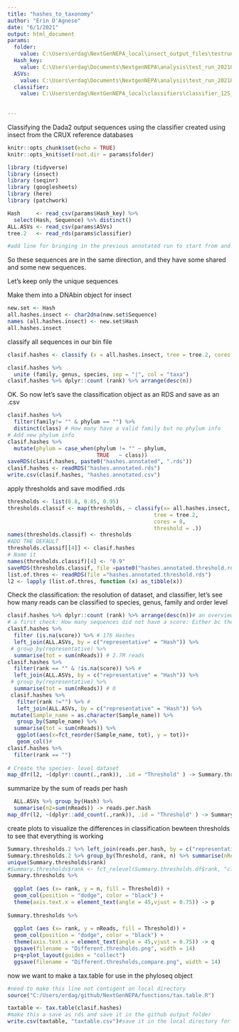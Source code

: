 ---
title: "hashes_to_taxonomy"
author: "Erin D'Agnese"
date: "6/1/2021"
output: html_document
params: 
  folder:
    value: C:\Users\erdag\NextGenNEPA_local\insect_output_files\testrun 
  Hash_key:
    value: C:\Users\erdag\Documents\NextgenNEPA\analysis\test_run_20210527\MiFishMam.outputs\hash_key.csv
  ASVs: 
    value: C:\Users\erdag\Documents\NextgenNEPA\analysis\test_run_20210527\MiFishMam.outputs\ASV_table.csv
  classifier:
    value: C:\Users\erdag\NextGenNEPA_local\classifiers\classifier_12S_MiFish.rds  
  
       
---

Classifying the Dada2 output sequences using the classifier created using insect from the CRUX reference databases
```{r setup, include=FALSE}
knitr::opts_chunk$set(echo = TRUE)
knitr::opts_knit$set(root.dir = params$folder)
```


```{r load libraries, echo = FALSE}
library (tidyverse)
library (insect)
library (seqinr)
library (googlesheets)
library (here)
library (patchwork)
```


```{r load objects by the end of the cleaning }
Hash     <- read_csv(params$Hash_key) %>% 
  select(Hash, Sequence) %>% distinct()
ALL.ASVs <- read_csv(params$ASVs)
tree.2   <- read_rds(params$classifier)

#add line for bringing in the previous annotated run to start from and add to

```

So these sequences are in the same direction, and they have some shared and some new sequences. 

Let's keep only the unique sequences


Make them into a DNAbin object for insect

```{r make it into a DNA object}
new.set <- Hash
all.hashes.insect <- char2dna(new.set$Sequence)
names (all.hashes.insect) <- new.set$Hash
all.hashes.insect
```


classify all sequences in our bin file

```{r classify}
clasif.hashes <- classify (x = all.hashes.insect, tree = tree.2, cores = 4)

clasif.hashes %>% 
  unite (family, genus, species, sep = "|", col = "taxa")
clasif.hashes %>% dplyr::count (rank) %>% arrange(desc(n))
```


OK. So now let's save the classification object as an RDS and save as an .csv

```{r save it for now}
clasif.hashes %>% 
  filter(family!= "" & phylum == "") %>% 
  distinct(class) # How many have a valid family but no phylum info
# Add new phylum info
clasif.hashes %>% 
  mutate(phylum = case_when(phylum != "" ~ phylum,
                            TRUE   ~ class)) 
saveRDS(clasif.hashes, paste0("hashes.annotated", ".rds"))
clasif.hashes <- readRDS("hashes.annotated.rds")
write.csv(clasif.hashes, "hashes.annotated.csv")

```

apply thresholds and save modified .rds

```{r apply thresholds}
thresholds <- list(0.8, 0.85, 0.95)
thresholds.classif <- map(thresholds, ~ classify(x= all.hashes.insect,
                                              tree = tree.2,
                                              cores = 8,
                                              threshold = .))
names(thresholds.classif) <- thresholds
#ADD THE DEFAULT
thresholds.classif[[4]] <- clasif.hashes
# Name it
names(thresholds.classif)[4] <- "0.9"
saveRDS(thresholds.classif, file =paste0("hashes.annotated.threshold.rds"))
list.of.thres <- readRDS(file ="hashes.annotated.threshold.rds")
l2 <- lapply (list.of.thres, function (x) as_tibble(x))

```

Check the classification: the resolution of dataset, and classifier, let's see how many reads can be classified to species, genus, family and order level

```{r checking the classification}
clasif.hashes %>% dplyr::count (rank) %>% arrange(desc(n))# an overview of the taxonomic resolution
# a first check: How many sequences did not have a score: Either bc they exactly match a sequence in the tree
clasif.hashes %>% 
  filter (is.na(score)) %>% # 176 Hashes
  left_join(ALL.ASVs, by = c("representative" = "Hash")) %>% 
 # group_by(representative) %>% 
  summarise(tot = sum(nReads)) # 2.7M reads
clasif.hashes %>% 
  filter(rank == "" & !is.na(score)) %>% # 
  left_join(ALL.ASVs, by = c("representative" = "Hash")) %>% 
 # group_by(representative) %>% 
  summarise(tot = sum(nReads)) # 0
 clasif.hashes %>% 
   filter(rank !="") %>% #
   left_join(ALL.ASVs, by = c("representative" = "Hash")) %>% 
 mutate(Sample_name = as.character(Sample_name)) %>%
   group_by(Sample_name) %>% 
  summarise(tot = sum(nReads)) %>% 
   ggplot(aes(x=fct_reorder(Sample_name, tot), y = tot))+
   geom_col()# 
clasif.hashes %>% 
  filter(rank == "")
 
# Create the species- level dataset
map_dfr(l2, ~(dplyr::count(.,rank)), .id = "Threshold" ) -> Summary.thresholds.df# This puts the results in a df


```

summarize by the sum of reads per hash
```{r df of reads per threshold}
  ALL.ASVs %>% group_by(Hash) %>% 
  summarise(n2=sum(nReads)) -> reads.per.hash
map_dfr(l2, ~(dplyr::add_count(.,rank)), .id = "Threshold" ) -> Summary.thresholds.2# This puts the results in a df
```


create plots to visualize the differences in classification bewteen thresholds to see that everything is working
```{r create plots for thresholds}
Summary.thresholds.2 %>% left_join(reads.per.hash, by = c("representative"="Hash")) -> Summary.thresholds.2
Summary.thresholds.2 %>% group_by(Threshold, rank, n) %>% summarise(nReads = sum(n2)) -> Summary.thresholds
unique(Summary.thresholds$rank)
#Summary.thresholds$rank <- fct_relevel(Summary.thresholds.df$rank, "class",   "infraclass", "superorder" , "order" , "suborder", "family", "subfamily" , "tribe",  "genus", "species", "clade", "cohort", "no rank") #this section isn't working to actually re-order the ranks while keeping the reads together
Summary.thresholds %>%
  
  ggplot (aes (x= rank, y = n, fill = Threshold)) +
  geom_col(position = "dodge", color = "black") +
  theme(axis.text.x = element_text(angle = 45,vjust = 0.75)) -> p
  
Summary.thresholds %>%
  
  ggplot (aes (x= rank, y = nReads, fill = Threshold)) +
  geom_col(position = "dodge", color = "black") +
  theme(axis.text.x = element_text(angle = 45,vjust = 0.75)) -> q
  ggsave(filename = "Different.thresholds.png", width = 14)  
  p+q+plot_layout(guides = "collect")
  ggsave(filename = "Different.thresholds,compare.png", width = 14)
```

now we want to make a tax.table for use in the phyloseq object
```{r using tax.table.R to make a tax table}
#need to make this line not contigent on local directory
source("C:/Users/erdag/github/NextGenNEPA/functions/tax.table.R")

taxtable <- tax.table(clasif.hashes)
#make this a save as rds and save it in the github output folder 
write.csv(taxtable, "taxtable.csv")#save it in the local directory for any future needs
```

